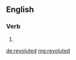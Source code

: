 ==English==

===Verb===
{{head|en|verb form}}

# {{en-past of|revolute}}

[[de:revoluted]]
[[mg:revoluted]]